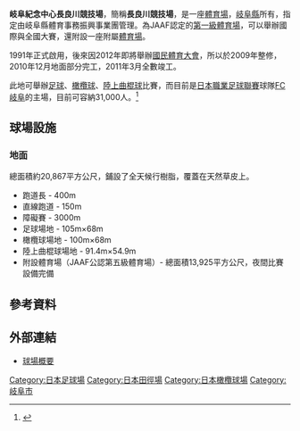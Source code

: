 {{Infobox Stadium
| stadium_name      = 岐阜紀念中心長良川競技場
| nickname          = 長良川競技場
| image             = [[Image:Nagaragawa_footballstadium.jpg|200px]]
| fullname          = 
| location          = [[日本|日本]][[岐阜縣|岐阜縣]][[岐阜市|岐阜市]]長良福光大野2675-28
| coordinates       = 
| broke_ground      = 
| built             = 
| opened            = 1991年
| renovated         = 2009年
| expanded          = 
| closed            = 
| demolished        = 
| owner             = [[岐阜縣|岐阜縣]]政府
| operator          = [[岐阜縣|岐阜縣]]體育事務振興事業團
| surface           = 天然[[草|草]]
| construction_cost = 
| architect         = 
| structural engineer = 
| services engineer = 
| general_contractor= 
| project_manager   = 
| main_contractors  = 
| former_names      = 
| tenants           = [[FC岐阜|FC岐阜]]
| seating_capacity  = 31,000
| dimensions        = 105m×68m
}}
'''岐阜紀念中心長良川競技場'''，簡稱'''長良川競技場'''，是一座[[體育場|體育場]]，[[岐阜縣|岐阜縣]]所有，指定由岐阜縣體育事務振興事業團管理。為JAAF認定的[[第一級體育場|第一級體育場]]，可以舉辦國際與全國大賽，還附設一座附屬[[體育場|體育場]]。

1991年正式啟用，後來因2012年即將舉辦[[國民體育大會|國民體育大會]]，所以於2009年整修，2010年12月地面部分完工，2011年3月全數竣工。

此地可舉辦[[足球|足球]]、[[橄欖球|橄欖球]]、[[陸上曲棍球|陸上曲棍球]]比賽，而目前是[[日本職業足球聯賽|日本職業足球聯賽]]球隊[[FC岐阜|FC岐阜]]的主場，目前可容納31,000人。<ref>{{cite web |url=http://www.the-rising-sun-news.com/news/index.php?option=com_content&view=article&id=573&Itemid=129 |title=存档副本 |accessdate=2010-06-14  |deadurl=yes |archiveurl=https://web.archive.org/web/20110716220726/http://www.the-rising-sun-news.com/news/index.php?option=com_content&view=article&id=573&Itemid=129 |archivedate=2011-07-16 }}</ref>

==球場設施==
===地面===
總面積約20,867平方公尺，鋪設了全天候行樹脂，覆蓋在天然草皮上。

* 跑道長 - 400m
* 直線跑道 - 150m
* 障礙賽 - 3000m
* 足球場地 - 105m×68m
* 橄欖球場地 - 100m×68m
* 陸上曲棍球場地 - 91.4m×54.9m
* 附設體育場（JAAF公認第五級體育場）- 總面積13,925平方公尺，夜間比賽設備完備

==參考資料==
{{reflist}}

==外部連結==
*[https://web.archive.org/web/20110721134519/http://www.gifuspo.or.jp/zoneD/100/101-5.html 球場概要]

{{coord|35.441337|136.766052|display=title|format=dms|type:landmark_scale:5000}}
{{DEFAULTSORT:Gifu}}
[[Category:日本足球場|Category:日本足球場]]
[[Category:日本田徑場|Category:日本田徑場]]
[[Category:日本橄欖球場|Category:日本橄欖球場]]
[[Category:岐阜市|Category:岐阜市]]